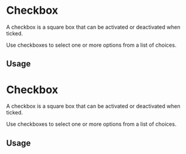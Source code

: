 


<Meta of={Tasklist} />

# Checkbox

A checkbox is a square box that can be activated or deactivated when ticked.

Use checkboxes to select one or more options from a list of choices.

## Usage

<Story of={hide.TaskListMermaid} />

# Checkbox

A checkbox is a square box that can be activated or deactivated when ticked.

Use checkboxes to select one or more options from a list of choices.

## Usage
